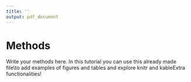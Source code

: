 ```yaml
---
title: ''
output: pdf_document
---
```


# Methods 

\vspace{0.5cm}

Write your methods here. In this tutorial you can use this already made file\\to add examples of figures and tables and explore knitr and kableExtra functionalities!

\citep{antonio_iabe_nodate, robben_assessing_2022}